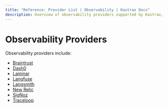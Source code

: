 ```yaml
---
title: "Reference: Provider List | Observability | Kastrax Docs"
description: Overview of observability providers supported by Kastrax, including Dash0, SigNoz, Braintrust, Langfuse, and more.
---
```


# Observability Providers

Observability providers include:
- [Braintrust](./providers/braintrust.mdx)
- [Dash0](./providers/dash0.mdx)
- [Laminar](./providers/laminar.mdx)
- [Langfuse](./providers/langfuse.mdx)
- [Langsmith](./providers/langsmith.mdx)
- [New Relic](./providers/new-relic.mdx)
- [SigNoz](./providers/signoz.mdx)
- [Traceloop](./providers/traceloop.mdx)
